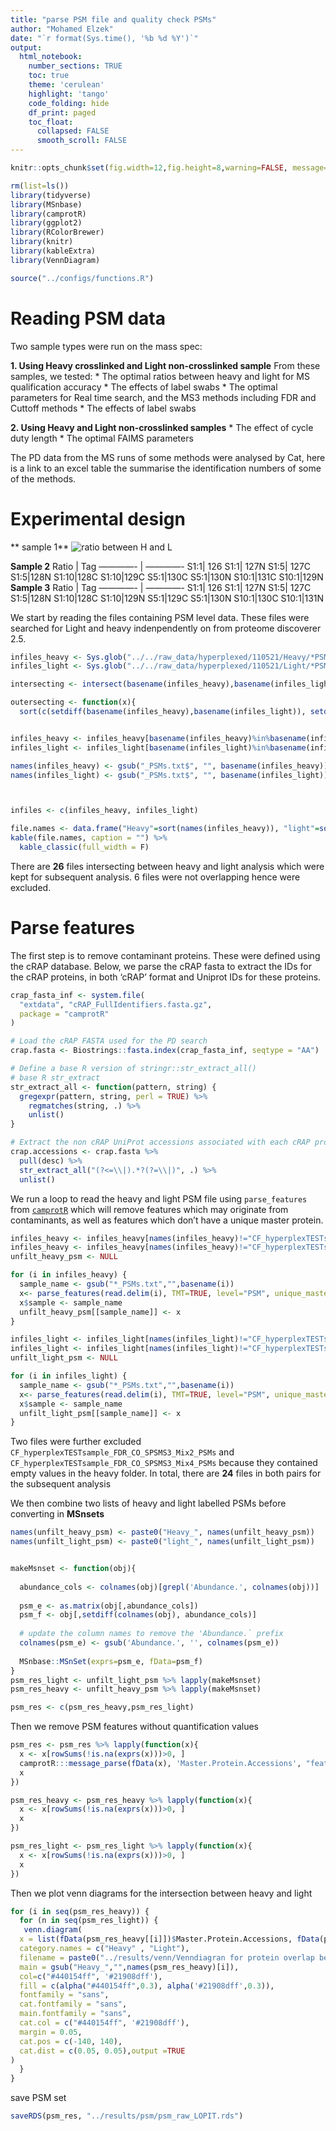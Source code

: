 ```yaml
---
title: "parse PSM file and quality check PSMs"
author: "Mohamed Elzek"
date: "`r format(Sys.time(), '%b %d %Y')`"
output:
  html_notebook:
    number_sections: TRUE
    toc: true
    theme: 'cerulean'
    highlight: 'tango'
    code_folding: hide
    df_print: paged
    toc_float:
      collapsed: FALSE
      smooth_scroll: FALSE
---
```

```r
knitr::opts_chunk$set(fig.width=12,fig.height=8,warning=FALSE, message=FALSE,tidy = TRUE,tidy.opts=list(width.cutoff=50))
```

```r
rm(list=ls())
library(tidyverse)
library(MSnbase)
library(camprotR)
library(ggplot2)
library(RColorBrewer)
library(knitr)
library(kableExtra)
library(VennDiagram)

source("../configs/functions.R")
```


# Reading PSM data

Two sample types were run on the mass spec:

**1. Using Heavy crosslinked and Light non-crosslinked sample**
From these samples, we tested:
* The optimal ratios between heavy and light for MS qualification accuracy
* The effects of label swabs
* The optimal parameters for Real time search, and the MS3 methods including FDR and Cuttoff methods
* The effects of label swabs

**2. Using Heavy and Light non-crosslinked samples**
* The effect of cycle duty length
* The optimal FAIMS parameters

The PD data from the MS runs of some methods were analysed by Cat, here is a link to an excel table the summarise the identification numbers of some of the methods.

# Experimental design
** sample 1**
  ![*ratio between H and L*](../shared/ratios.png) 

**Sample 2**
Ratio | Tag
------------- | -------------
S1:1| 126
S1:1| 127N 
S1:5| 127C
S1:5|128N
S1:10|128C
S1:10|129C
S5:1|130C
S5:1|130N
S10:1|131C
S10:1|129N
**Sample 3**
Ratio | Tag
------------- | -------------
S1:1| 126
S1:1| 127N 
S1:5| 127C
S1:5|128N
S1:10|128C
S1:10|129N
S5:1|129C
S5:1|130N
S10:1|130C
S10:1|131N

We start by reading the files containing PSM level data. These files were searched for Light and heavy indenpendently on  from proteome discoverer 2.5.

```r

infiles_heavy <- Sys.glob("../../raw_data/hyperplexed/110521/Heavy/*PSMs.txt")
infiles_light <- Sys.glob("../../raw_data/hyperplexed/110521/Light/*PSMs.txt")

intersecting <- intersect(basename(infiles_heavy),basename(infiles_light))

outersecting <- function(x){ 
  sort(c(setdiff(basename(infiles_heavy),basename(infiles_light)), setdiff(basename(infiles_light),basename(infiles_heavy))))}


infiles_heavy <- infiles_heavy[basename(infiles_heavy)%in%basename(infiles_light)]
infiles_light <- infiles_light[basename(infiles_light)%in%basename(infiles_heavy)]

names(infiles_heavy) <- gsub("_PSMs.txt$", "", basename(infiles_heavy))
names(infiles_light) <- gsub("_PSMs.txt$", "", basename(infiles_light)) 



infiles <- c(infiles_heavy, infiles_light)

file.names <- data.frame("Heavy"=sort(names(infiles_heavy)), "light"=sort(names(infiles_light)))
kable(file.names, caption = "") %>%
  kable_classic(full_width = F)
```
There are **26** files intersecting between heavy and light analysis which were kept for subsequent analysis. 6 files were not overlapping hence were excluded. 


# Parse features

The first step is to remove contaminant proteins. These were defined using the cRAP database. Below, we parse the cRAP fasta to extract the IDs for the cRAP proteins, in both ‘cRAP’ format and Uniprot IDs for these proteins.
```r

crap_fasta_inf <- system.file(
  "extdata", "cRAP_FullIdentifiers.fasta.gz", 
  package = "camprotR"
)

# Load the cRAP FASTA used for the PD search
crap.fasta <- Biostrings::fasta.index(crap_fasta_inf, seqtype = "AA")

# Define a base R version of stringr::str_extract_all()
# base R str_extract
str_extract_all <- function(pattern, string) {
  gregexpr(pattern, string, perl = TRUE) %>% 
    regmatches(string, .) %>% 
    unlist()
}

# Extract the non cRAP UniProt accessions associated with each cRAP protein
crap.accessions <- crap.fasta %>% 
  pull(desc) %>% 
  str_extract_all("(?<=\\|).*?(?=\\|)", .) %>% 
  unlist()
```

We run a loop to read the heavy and light PSM file using `parse_features` from [`camprotR`](https://github.com/CambridgeCentreForProteomics/camprotR)  which will remove features which may originate from contaminants, as well as features which don’t have a unique master protein.
```r


infiles_heavy <- infiles_heavy[names(infiles_heavy)!="CF_hyperplexTESTsample_FDR_CO_SPSMS3_Mix2"]
infiles_heavy <- infiles_heavy[names(infiles_heavy)!="CF_hyperplexTESTsample_FDR_CO_SPSMS3_Mix4"]
unfilt_heavy_psm <- NULL

for (i in infiles_heavy) {
  sample_name <- gsub("*_PSMs.txt","",basename(i))
  x<- parse_features(read.delim(i), TMT=TRUE, level="PSM", unique_master = TRUE, filter_crap = TRUE, crap_proteins = crap.accessions)
  x$sample <- sample_name 
  unfilt_heavy_psm[[sample_name]] <- x
}

infiles_light <- infiles_light[names(infiles_light)!="CF_hyperplexTESTsample_FDR_CO_SPSMS3_Mix2"]
infiles_light <- infiles_light[names(infiles_light)!="CF_hyperplexTESTsample_FDR_CO_SPSMS3_Mix4"]
unfilt_light_psm <- NULL

for (i in infiles_light) {
  sample_name <- gsub("*_PSMs.txt","",basename(i))
  x<- parse_features(read.delim(i), TMT=TRUE, level="PSM", unique_master = TRUE, filter_crap = TRUE, crap_proteins = crap.accessions)
  x$sample <- sample_name 
  unfilt_light_psm[[sample_name]] <- x
}

```
Two files were further excluded `CF_hyperplexTESTsample_FDR_CO_SPSMS3_Mix2_PSMs` and `CF_hyperplexTESTsample_FDR_CO_SPSMS3_Mix4_PSMs` because they contained empty values in the heavy folder. In total, there are **24** files in both pairs for the subsequent analysis

We then combine two lists of heavy and light labelled PSMs before converting in  **MSnsets** 
```r
names(unfilt_heavy_psm) <- paste0("Heavy_", names(unfilt_heavy_psm))
names(unfilt_light_psm) <- paste0("light_", names(unfilt_light_psm))


makeMsnset <- function(obj){
  
  abundance_cols <- colnames(obj)[grepl('Abundance.', colnames(obj))]
    
  psm_e <- as.matrix(obj[,abundance_cols])
  psm_f <- obj[,setdiff(colnames(obj), abundance_cols)]
    
  # update the column names to remove the 'Abundance.` prefix
  colnames(psm_e) <- gsub('Abundance.', '', colnames(psm_e))
    
  MSnbase::MSnSet(exprs=psm_e, fData=psm_f)
}
psm_res_light <- unfilt_light_psm %>% lapply(makeMsnset)
psm_res_heavy <- unfilt_heavy_psm %>% lapply(makeMsnset)

psm_res <- c(psm_res_heavy,psm_res_light)
```


Then we remove PSM features without quantification values
```r
psm_res <- psm_res %>% lapply(function(x){
  x <- x[rowSums(!is.na(exprs(x)))>0, ]
  camprotR:::message_parse(fData(x), 'Master.Protein.Accessions', "features without quantification removed")
  x  
})

psm_res_heavy <- psm_res_heavy %>% lapply(function(x){
  x <- x[rowSums(!is.na(exprs(x)))>0, ]
  x  
})

psm_res_light <- psm_res_light %>% lapply(function(x){
  x <- x[rowSums(!is.na(exprs(x)))>0, ]
  x  
})
```

Then we plot venn diagrams for the intersection between heavy and light 
```r
for (i in seq(psm_res_heavy)) {
  for (n in seq(psm_res_light)) {
   venn.diagram(
  x = list(fData(psm_res_heavy[[i]])$Master.Protein.Accessions, fData(psm_res_light[[n]])$Master.Protein.Accessions),
  category.names = c("Heavy" , "Light"),
  filename = paste0("../results/venn/Venndiagran for protein overlap between ", gsub("Heavy_","",names(psm_res_heavy)[i]), ".png"),
  main = gsub("Heavy_","",names(psm_res_heavy)[i]),
  col=c("#440154ff", '#21908dff'),
  fill = c(alpha("#440154ff",0.3), alpha('#21908dff',0.3)),
  fontfamily = "sans",
  cat.fontfamily = "sans",
  main.fontfamily = "sans",
  cat.col = c("#440154ff", '#21908dff'),
  margin = 0.05,
  cat.pos = c(-140, 140),
  cat.dist = c(0.05, 0.05),output =TRUE
)
  }
}

```


save PSM set
```r
saveRDS(psm_res, "../results/psm/psm_raw_LOPIT.rds")
```

